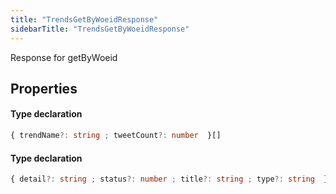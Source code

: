 ```yaml
---
title: "TrendsGetByWoeidResponse"
sidebarTitle: "TrendsGetByWoeidResponse"
---
```


Response for getByWoeid

## Properties

<ResponseField name="data" type="Object">


#### Type declaration

```ts
{ trendName?: string ; tweetCount?: number  }[]
```
</ResponseField>



<ResponseField name="errors" type="Object">


#### Type declaration

```ts
{ detail?: string ; status?: number ; title?: string ; type?: string  }[]
```
</ResponseField>

